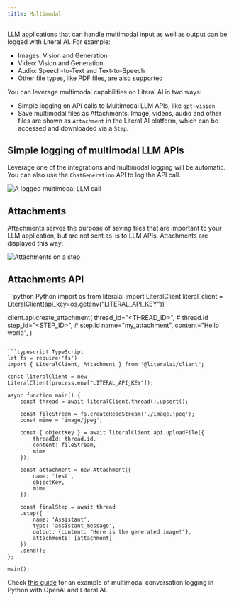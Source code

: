 ```yaml
---
title: Multimodal
---
```


LLM applications that can handle multimodal input as well as output can be logged with Literal AI. For example:

* Images: Vision and Generation
* Video: Vision and Generation
* Audio: Speech-to-Text and Text-to-Speech
* Other file types, like PDF files, are also supported

You can leverage multimodal capabilities on Literal AI in two ways:
- Simple logging on API calls to Multimodal LLM APIs, like `gpt-vision`
- Save multimodal files as Attachments. Image, videos, audio and other files are shown as `Attachment` in the Literal AI platform, which can be accessed and downloaded via a `Step`. 

## Simple logging of multimodal LLM APIs

Leverage one of the integrations and multimodal logging will be automatic. 
You can also use the `ChatGeneration` API to log the API call.

<Frame caption="Example of a logged multimodal LLM call">
  <img
    src="/images/multimodal-playground.jpeg"
    alt="A logged multimodal LLM call"
  />
</Frame>

## Attachments

Attachments serves the purpose of saving files that are important to your LLM application, but are not sent as-is to LLM APIs.
Attachments are displayed this way:
<Frame caption="Example of attachments">
  <img
    src="/images/attachments.png"
    alt="Attachments on a step"
  />
</Frame>


## Attachments API

<CodeGroup>
```python Python
import os
from literalai import LiteralClient
literal_client = LiteralClient(api_key=os.getenv("LITERAL_API_KEY"))

client.api.create_attachment(
    thread_id="<THREAD_ID>", # thread.id
    step_id="<STEP_ID>", # step.id
    name="my_attachment",
    content="Hello world",
)
```

```typescript TypeScript
let fs = require('fs')
import { LiteralClient, Attachment } from "@literalai/client";

const literalClient = new LiteralClient(process.env["LITERAL_API_KEY"]);

async function main() {
    const thread = await literalClient.thread().upsert();

    const fileStream = fs.createReadStream('./image.jpeg');
    const mime = 'image/jpeg';

    const { objectKey } = await literalClient.api.uploadFile({
        threadId: thread.id,
        content: fileStream,
        mime
    });

    const attachment = new Attachment({
        name: 'test',
        objectKey,
        mime
    });

    const finalStep = await thread
    .step({
        name: 'Assistant',
        type: 'assistant_message',
        output: {content: "Here is the generated image!"},
        attachments: [attachment]
    })
    .send();
};

main();
```
</CodeGroup>

Check [this guide](/guides/observability/image-attachment) for an example of multimodal conversation logging in Python with OpenAI and Literal AI. 